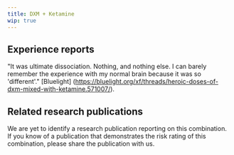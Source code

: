 ---
title: DXM + Ketamine
wip: true
---

## Experience reports

"It was ultimate dissociation. Nothing, and nothing else. I can barely remember the experience with my normal brain because it was so 'different'." [Bluelight] (https://bluelight.org/xf/threads/heroic-doses-of-dxm-mixed-with-ketamine.571007/).

## Related research publications

We are yet to identify a research publication reporting on this combination. If you know of a publication that demonstrates the risk rating of this combination, please share the publication with us.



